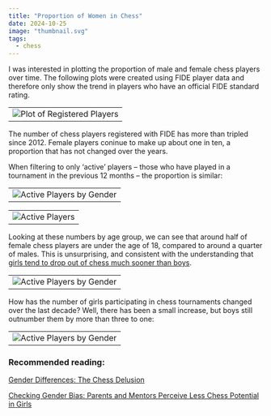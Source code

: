 ```yaml
---
title: "Proportion of Women in Chess"
date: 2024-10-25
image: "thumbnail.svg"
tags: 
  - chess
---
```


I was interested in plotting the proportion of male and female chess players over time. The following plots were created using FIDE player data and therefore only show the trend in players who have an official FIDE standard rating.

|                                                |
|:----------------------------------------------:|
| ![Plot of Registered Players](totals_plot.png) |

The number of chess players registered with FIDE has more than tripled since 2012. Female players coninue to make up about one in ten, a proportion that has not changed over the years.

When filtering to only 'active' players -- those who have played in a tournament in the previous 12 months -- the proportion is similar:

|                                                     |
|:---------------------------------------------------:|
| ![Active Players by Gender](totals_active_plot.png) |

|                                    |
|:----------------------------------:|
| ![Active Players](active_plot.png) |

Looking at these numbers by age group, we can see that around half of female chess players are under the age of 18, compared to around a quarter of males. This is unsurprising, and consistent with the understanding that [girls tend to drop out of chess much sooner than boys](https://www.fide.com/docs/presentations/2022%20FIDE%20Exchange%20Forum%20-%20Smerdon.pdf).

|                                                      |
|:----------------------------------------------------:|
| ![Active Players by Gender](proportion_plots_mf.png) |

How has the number of girls participating in chess tournaments changed over the last decade? Well, there has been a small increase, but boys still outnumber them by more than three to one:

|                                                 |
|:-----------------------------------------------:|
| ![Active Players by Gender](under_18_plots.png) |

### Recommended reading:

[Gender Differences: The Chess Delusion](https://www.journalofexpertise.org/articles/volume6_issue1/JoE_6_1_Chassy.pdf)

[Checking Gender Bias: Parents and Mentors Perceive Less Chess Potential in Girls](https://www.cns.nyu.edu/malab/static/files/publications/2023_Arnold_Bailey_Ma_Shahade_Cimpian.pdf)
